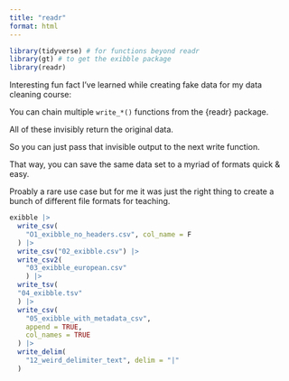 ```yaml
---
title: "readr"
format: html
---
```




```r
library(tidyverse) # for functions beyond readr
library(gt) # to get the exibble package
library(readr)
```

Interesting fun fact I've learned while creating fake data for my data cleaning course:

You can chain multiple `write_*()` functions from the {readr} package.

All of these invisibly return the original data.

So you can just pass that invisible output to the next write function.

That way, you can save the same data set to a myriad of formats quick & easy.

Proably a rare use case but for me it was just the right thing to create a bunch of different file formats for teaching.



```r
exibble |> 
  write_csv(
    "O1_exibble_no_headers.csv", col_name = F
  ) |> 
  write_csv("02_exibble.csv") |> 
  write_csv2(
    "03_exibble_european.csv"
    ) |> 
  write_tsv(
  "04_exibble.tsv"
  ) |> 
  write_csv(
    "05_exibble_with_metadata_csv", 
    append = TRUE, 
    col_names = TRUE
  ) |> 
  write_delim(
    "12_weird_delimiter_text", delim = "|"
  )
  
  
```

